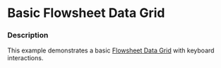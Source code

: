 
# Basic Flowsheet Data Grid

### Description

This example demonstrates a basic [Flowsheet Data Grid](/components/cerner-terra-framework-docs/data-grid/flowsheet-data-grid/about) with keyboard interactions.

<BasicFlowsheetDataGrid title='Basic Flowsheet Data Grid' />
